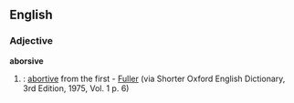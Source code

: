 ==English==
===Adjective===
'''aborsive'''
#{{obsolete}}: [[abortive]] from the first - [[Fuller]] (via Shorter Oxford English Dictionary, 3rd Edition, 1975, Vol. 1 p. 6)